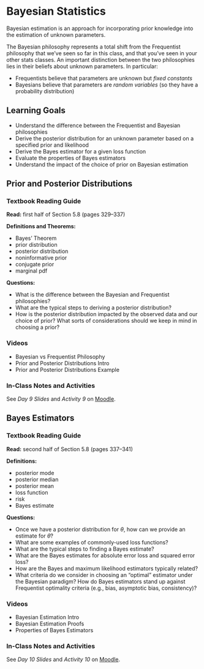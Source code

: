 # Bayesian Statistics

Bayesian estimation is an approach for incorporating prior knowledge into the estimation of unknown parameters. 

The Bayesian philosophy represents a total shift from the Frequentist philosophy that we've seen so far in this class, and that you've seen in your other stats classes. An important distinction between the two philosophies lies in their beliefs about unknown parameters. In particular:

- Frequentists believe that parameters are unknown but *fixed constants*
- Bayesians believe that parameters are *random variables* (so they have a probability distribution)




## Learning Goals

- Understand the difference between the Frequentist and Bayesian philosophies
- Derive the posterior distribution for an unknown parameter based on a specified prior and likelihood
- Derive the Bayes estimator for a given loss function
- Evaluate the properties of Bayes estimators
- Understand the impact of the choice of prior on Bayesian estimation




## Prior and Posterior Distributions

### Textbook Reading Guide

**Read:** first half of Section 5.8 (pages 329--337)

**Definitions and Theorems:**

- Bayes' Theorem
- prior distribution
- posterior distribution
- noninformative prior
- conjugate prior
- marginal pdf

**Questions:** 

- What is the difference between the Bayesian and Frequentist philosophies?
- What are the typical steps to deriving a posterior distribution?
- How is the posterior distribution impacted by the observed data and our choice of prior? What sorts of considerations should we keep in mind in choosing a prior?

### Videos

- Bayesian vs Frequentist Philosophy
- Prior and Posterior Distributions Intro
- Prior and Posterior Distributions Example



### In-Class Notes and Activities

See *Day 9 Slides* and *Activity 9* on [Moodle](https://moodle.macalester.edu/course/view.php?id=4532).




## Bayes Estimators

### Textbook Reading Guide

**Read:** second half of Section 5.8 (pages 337--341)

**Definitions:**

- posterior mode
- posterior median
- posterior mean
- loss function
- risk
- Bayes estimate

**Questions:** 

- Once we have a posterior distribution for $\theta$, how can we provide an estimate for $\theta$? 
- What are some examples of commonly-used loss functions?
- What are the typical steps to finding a Bayes estimate?
- What are the Bayes estimates for absolute error loss and squared error loss?
- How are the Bayes and maximum likelihood estimators typically related? 
- What criteria do we consider in choosing an "optimal" estimator under the Bayesian paradigm? How do Bayes estimators stand up against Frequentist optimality criteria (e.g., bias, asymptotic bias, consistency)?


### Videos

- Bayesian Estimation Intro
- Bayesian Estimation Proofs
- Properties of Bayes Estimators



### In-Class Notes and Activities

See *Day 10 Slides* and *Activity 10* on [Moodle](https://moodle.macalester.edu/course/view.php?id=4532).


